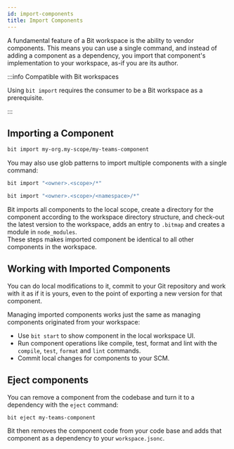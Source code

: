 ```yaml
---
id: import-components
title: Import Components
---
```


A fundamental feature of a Bit workspace is the ability to vendor components. This means you can use a single command, and instead of adding a component as a dependency, you import that component's implementation to your workspace, as-if you are its author.

:::info Compatible with Bit workspaces

Using `bit import` requires the consumer to be a Bit workspace as a prerequisite.

:::

## Importing a Component

```bash
bit import my-org.my-scope/my-teams-component
```

You may also use glob patterns to import multiple components with a single command:

```bash title="Imports all components in the remote scope"
bit import "<owner>.<scope>/*"
```

```bash title="Imports all component under the namespace in a remote scope"
bit import "<owner>.<scope>/<namespace>/*"
```

Bit imports all components to the local scope, create a directory for the component according to the workspace directory structure, and check-out the latest version to the workspace, adds an entry to `.bitmap` and creates a module in `node_modules`.  
These steps makes imported component be identical to all other components in the workspace.

## Working with Imported Components

You can do local modifications to it, commit to your Git repository and work with it as if it is yours, even to the point of exporting a new version for that component.

Managing imported components works just the same as managing components originated from your workspace:

- Use `bit start` to show component in the local workspace UI.
- Run component operations like compile, test, format and lint with the `compile`, `test`, `format` and `lint` commands.
- Commit local changes for components to your SCM.

## Eject components

You can remove a component from the codebase and turn it to a dependency with the `eject` command:

```sh
bit eject my-teams-component
```

Bit then removes the component code from your code base and adds that component as a dependency to your `workspace.jsonc`.
